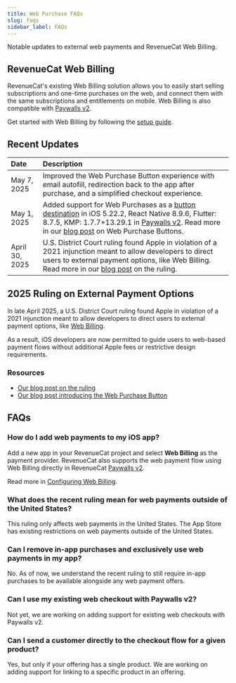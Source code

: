 ```yaml
---
title: Web Purchase FAQs
slug: faqs
sidebar_label: FAQs
---
```


Notable updates to external web payments and RevenueCat Web Billing.

## RevenueCat Web Billing

RevenueCat's existing Web Billing solution allows you to easily start selling subscriptions and one-time purchases on the web, and connect them with the same subscriptions and entitlements on mobile. Web Billing is also compatible with [Paywalls v2](https://www.revenuecat.com/blog/growth/introducing-web-paywall-buttons/).

Get started with Web Billing by following the [setup guide](/web/web-billing/overview).

## Recent Updates

| Date           | Description                                                                                                                                                                                                                                                                                                                                              |
| :------------- | :------------------------------------------------------------------------------------------------------------------------------------------------------------------------------------------------------------------------------------------------------------------------------------------------------------------------------------------------------- |
| May 7, 2025    | Improved the Web Purchase Button experience with email autofill, redirection back to the app after purchase, and a simplified checkout experience.                                                                                                                                                                                                       |
| May 1, 2025    | Added support for Web Purchases as a [button destination](/tools/paywalls/creating-paywalls/web-purchase-button) in iOS 5.22.2, React Native 8.9.6, Flutter: 8.7.5, KMP: 1.7.7+13.29.1 in [Paywalls v2](/tools/paywalls). Read more in our [blog post](https://www.revenuecat.com/blog/growth/introducing-web-paywall-buttons/) on Web Purchase Buttons. |
| April 30, 2025 | U.S. District Court ruling found Apple in violation of a 2021 injunction meant to allow developers to direct users to external payment options, like Web Billing. Read more in our [blog post](https://www.revenuecat.com/blog/growth/apple-anti-steering-ruling-monetization-strategy/) on the ruling.                                                  |

## 2025 Ruling on External Payment Options

In late April 2025, a U.S. District Court ruling found Apple in violation of a 2021 injunction meant to allow developers to direct users to external payment options, like [Web Billing](/web/web-billing/overview).

As a result, iOS developers are now permitted to guide users to web-based payment flows without additional Apple fees or restrictive design requirements.

### Resources

- [Our blog post on the ruling](https://www.revenuecat.com/blog/growth/apple-anti-steering-ruling-monetization-strategy/)
- [Our blog post introducing the Web Purchase Button](https://www.revenuecat.com/blog/growth/introducing-web-paywall-buttons/)

## FAQs

### How do I add web payments to my iOS app?

Add a new app in your RevenueCat project and select **Web Billing** as the payment provider. RevenueCat also supports the web payment flow using Web Billing directly in RevenueCat [Paywalls v2](/tools/paywalls).

Read more in [Configuring Web Billing](/web/web-billing/product-setup).

### What does the recent ruling mean for web payments outside of the United States?

This ruling only affects web payments in the United States. The App Store has existing restrictions on web payments outside of the United States.

### Can I remove in-app purchases and exclusively use web payments in my app?

No. As of now, we understand the recent ruling to still require in-app purchases to be available alongside any web payment offers.

### Can I use my existing web checkout with Paywalls v2?

Not yet, we are working on adding support for existing web checkouts with Paywalls v2.

### Can I send a customer directly to the checkout flow for a given product?

Yes, but only if your offering has a single product. We are working on adding support for linking to a specific product in an offering.
